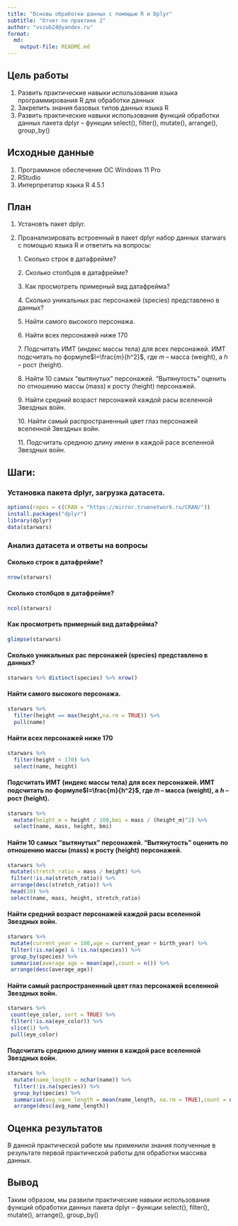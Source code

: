 ```yaml
---
title: "Основы обработки данных с помощью R и Dplyr"
subtitle: "Отчет по практике 2"
author: "vszub24@yandex.ru"
format: 
  md:
    output-file: README.md
---
```


## Цель работы

1.  Развить практические навыки использования языка программирования R для обработки данных
2.  Закрепить знания базовых типов данных языка R
3.  Развить практические навыки использования функций обработки данных пакета dplyr – функции select(), filter(), mutate(), arrange(), group_by()

## Исходные данные

1.  Программное обеспечение ОС Windows 11 Pro
2.  RStudio
3.  Интерпретатор языка R 4.5.1

## План

1.  Установть пакет dplyr.

2.  Проанализировать встроенный в пакет dplyr набор данных starwars с помощью языка R и ответить на вопросы:

    1\. Сколько строк в датафрейме?

    2\. Сколько столбцов в датафрейме?

    3\. Как просмотреть примерный вид датафрейма?

    4\. Сколько уникальных рас персонажей (species) представлено в данных?

    5\. Найти самого высокого персонажа.

    6\. Найти всех персонажей ниже 170

    7\. Подсчитать ИМТ (индекс массы тела) для всех персонажей. ИМТ подсчитать по формулe$I=\frac{m}{h^2}$, где 𝑚 – масса (weight), а ℎ – рост (height).

    8\. Найти 10 самых “вытянутых” персонажей. “Вытянутость” оценить по отношению массы (mass) к росту (height) персонажей.

    9\. Найти средний возраст персонажей каждой расы вселенной Звездных войн.

    10\. Найти самый распространенный цвет глаз персонажей вселенной Звездных войн.

    11\. Подсчитать среднюю длину имени в каждой расе вселенной Звездных войн.

## Шаги:

### Установка пакета dplyr, загрузка датасета.

```r
options(repos = c(CRAN = "https://mirror.truenetwork.ru/CRAN/"))
install.packages("dplyr")
library(dplyr)
data(starwars)
```

### Анализ датасета и ответы на вопросы

#### Сколько строк в датафрейме?

```r
nrow(starwars)
```

#### Сколько столбцов в датафрейме?

```r
ncol(starwars)
```

#### Как просмотреть примерный вид датафрейма?

```r
glimpse(starwars)
```

#### Сколько уникальных рас персонажей (species) представлено в данных?

```r
starwars %>% distinct(species) %>% nrow()
```

#### Найти самого высокого персонажа.

```r
starwars %>%
  filter(height == max(height,na.rm = TRUE)) %>%
  pull(name)
```

#### Найти всех персонажей ниже 170

```r
starwars %>%
  filter(height < 170) %>%
  select(name, height)
```

#### Подсчитать ИМТ (индекс массы тела) для всех персонажей. ИМТ подсчитать по формулe$I=\frac{m}{h^2}$, где 𝑚 – масса (weight), а ℎ – рост (height).

```r
starwars %>%
  mutate(height_m = height / 100,bmi = mass / (height_m)^2) %>%
  select(name, mass, height, bmi)
```

#### Найти 10 самых “вытянутых” персонажей. “Вытянутость” оценить по отношению массы (mass) к росту (height) персонажей.

```r
starwars %>% 
 mutate(stretch_ratio = mass / height) %>%
 filter(!is.na(stretch_ratio)) %>%
 arrange(desc(stretch_ratio)) %>%
 head(10) %>%
 select(name, mass, height, stretch_ratio)
```

#### Найти средний возраст персонажей каждой расы вселенной Звездных войн.

```r
starwars %>%
 mutate(current_year = 100,age = current_year + birth_year) %>%
 filter(!is.na(age) & !is.na(species)) %>%
 group_by(species) %>%
 summarise(average_age = mean(age),count = n()) %>%
 arrange(desc(average_age))
```

#### Найти самый распространенный цвет глаз персонажей вселенной Звездных войн.

```r
starwars %>%
 count(eye_color, sort = TRUE) %>%
 filter(!is.na(eye_color)) %>%
 slice(1) %>%
 pull(eye_color)
```

#### Подсчитать среднюю длину имени в каждой расе вселенной Звездных войн.

```r
starwars %>%
  mutate(name_length = nchar(name)) %>%
  filter(!is.na(species)) %>%
  group_by(species) %>%
  summarise(avg_name_length = mean(name_length, na.rm = TRUE),count = n()) %>%
  arrange(desc(avg_name_length))
```

## Оценка результатов

В данной практической работе мы применили знания полученные в результате первой практической работы для обработки массива данных.

## Вывод

Таким образом, мы развили практические навыки использования функций обработки данных пакета dplyr – функции select(), filter(), mutate(), arrange(), group_by()
